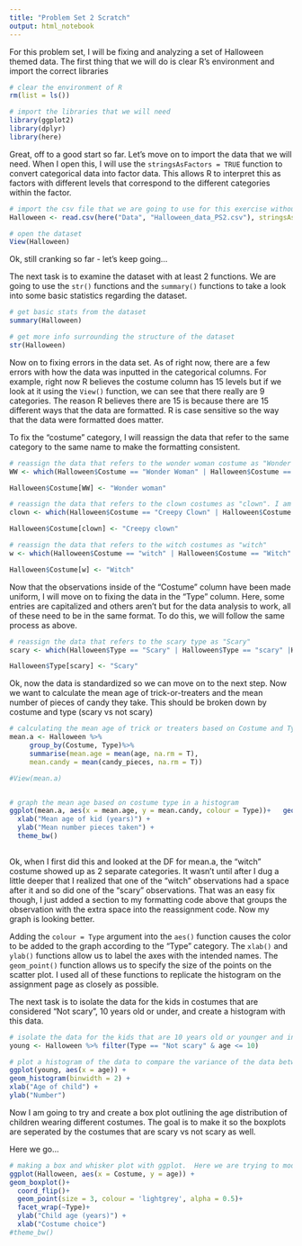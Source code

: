 ```yaml
---
title: "Problem Set 2 Scratch"
output: html_notebook
---
```


For this problem set, I will be fixing and analyzing a set of Halloween themed data.  The first thing that we will do is clear R's environment and import the correct libraries
```r
# clear the environment of R
rm(list = ls())

# import the libraries that we will need
library(ggplot2)
library(dplyr)
library(here)
```

Great, off to a good start so far.  Let's move on to import the data that we will need.  When I open this, I will use the `stringsAsFactors = TRUE` function to convert categorical data into factor data.  This allows R to interpret this as factors with different levels that correspond to the different categories within the factor. 

```r
# import the csv file that we are going to use for this exercise without stringsAsFactors = TRUE
Halloween <- read.csv(here("Data", "Halloween_data_PS2.csv"), stringsAsFactors = TRUE)

# open the dataset
View(Halloween)
```
Ok, still cranking so far - let's keep going...

The next task is to examine the dataset with at least 2 functions.  We are going to use the `str()` functions and the `summary()` functions to take a look into some basic statistics regarding the dataset.

```r
# get basic stats from the dataset
summary(Halloween)

# get more info surrounding the structure of the dataset
str(Halloween)
```
Now on to fixing errors in the data set.  As of right now, there are a few errors with how the data was inputted in the categorical columns.  For example, right now R believes the costume column has 15 levels but if we look at it using the `View()` function, we can see that there really are 9 categories.  The reason R believes there are 15 is because there are 15 different ways that the data are formatted.  R is case sensitive so the way that the data were formatted does matter. 

To fix the "costume" category, I will reassign the data that refer to the same category to the same name to make the formatting consistent. 
```r
# reassign the data that refers to the wonder woman costume as "Wonder Woman"
WW <- which(Halloween$Costume == "Wonder Woman" | Halloween$Costume == "Wonder woman" | Halloween$Costume == "wonder woman")

Halloween$Costume[WW] <- "Wonder woman"

# reassign the data that refers to the clown costumes as "clown". I am choosing to include the "creepy clown" entries in this as well.  
clown <- which(Halloween$Costume == "Creepy Clown" | Halloween$Costume == "clown" | Halloween$Costume == "creepy clown" | Halloween$Costume == "Creepy clown")

Halloween$Costume[clown] <- "Creepy clown"

# reassign the data that refers to the witch costumes as "witch"
w <- which(Halloween$Costume == "witch" | Halloween$Costume == "Witch" | Halloween$Costume =="witch  " )

Halloween$Costume[w] <- "Witch"
```

Now that the observations inside of the "Costume" column have been made uniform, I will move on to fixing the data in the "Type" column. Here, some entries are capitalized and others aren't but for the data analysis to work, all of these need to be in the same format.  To do this, we will follow the same process as above. 

```r
# reassign the data that refers to the scary type as "Scary"
scary <- which(Halloween$Type == "Scary" | Halloween$Type == "scary" |Halloween$Type == "scary ")

Halloween$Type[scary] <- "Scary"
```

Ok, now the data is standardized so we can move on to the next step.  Now we want to calculate the mean age of trick-or-treaters and the mean number of pieces of candy they take.  This should be broken down by costume and type (scary vs not scary)

```r
# calculating the mean age of trick or treaters based on Costume and Type
mean.a <- Halloween %>% 
     group_by(Costume, Type)%>%
     summarise(mean.age = mean(age, na.rm = T),
     mean.candy = mean(candy_pieces, na.rm = T))

#View(mean.a)


# graph the mean age based on costume type in a histogram
ggplot(mean.a, aes(x = mean.age, y = mean.candy, colour = Type))+   geom_point(size = 3) +
  xlab("Mean age of kid (years)") +
  ylab("Mean number pieces taken") +
  theme_bw()
  
```
Ok, when I first did this and looked at the DF for mean.a, the "witch" costume showed up as 2 separate categories.  It wasn't until after I dug a little deeper that I realized that one of the "witch" observations had a space after it and so did one of the "scary" observations.  That was an easy fix though, I just added a section to my formatting code above that groups the observation with the extra space into the reassignment code.  Now my graph is looking better. 

Adding the `colour = Type` argument into the `aes()` function causes the color to be added to the graph according to the "Type" category. The `xlab()` and `ylab()` functions allow us to label the axes with the intended names. The `geom_point()` function allows us to specify the size of the points on the scatter plot.  I used all of these functions to replicate the histogram on the assignment page as closely as possible. 

The next task is to isolate the data for the kids in costumes that are considered "Not scary", 10 years old or under, and create a histogram with this data.

```r
# isolate the data for the kids that are 10 years old or younger and in costumes that are "Not scary"
young <- Halloween %>% filter(Type == "Not scary" & age <= 10)

# plot a histogram of the data to compare the variance of the data between the two locations
ggplot(young, aes(x = age)) +
geom_histogram(binwidth = 2) +
xlab("Age of child") +
ylab("Number")
```
Now I am going to try and create a box plot outlining the age distribution of children wearing different costumes.  The goal is to make it so the boxplots are seperated by the costumes that are scary vs not scary as well.

Here we go...
```r
# making a box and whisker plot with ggplot.  Here we are trying to model the relationship between the costume, age, and type of costume
ggplot(Halloween, aes(x = Costume, y = age)) +
geom_boxplot()+
  coord_flip()+
  geom_point(size = 3, colour = 'lightgrey', alpha = 0.5)+
  facet_wrap(~Type)+
  ylab("Child age (years)") +
  xlab("Costume choice")
#theme_bw()
```


